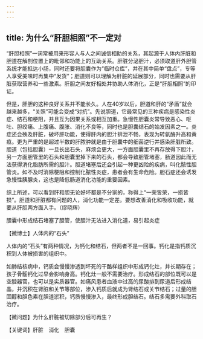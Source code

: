 ```yaml
---
---
---
```

title: 为什么“肝胆相照”不一定对
---




“肝胆相照”一词常被用来形容人与人之间诚信相助的关系，其起源于人体内肝脏和胆道在解剖位置上的毗邻和功能上的互助关系。肝脏分泌胆汁，必须取道肝外胆管系统才能抵达小肠，同时还要将胆囊作为“临时仓库”，并在其中简单“盘点”，专等人享受美味时再集中“发货”；胆道则可以理解为肝脏的延展部分，同时也需要从肝脏获取营养和一些激素。肝胆之间友好相处并协助人体消化，正是“肝胆相照”的印证。

但是，肝胆的这种良好关系并不能长久。人在40岁以后，胆道和肝的“矛盾”就会越来越多，“关照”可能会变成“对抗”。先说胆道，它最常见的三种疾病是感染性炎症、结石和梗阻，并且互为因果关系或相互加重。急慢性胆囊炎常导致恶心、呕吐、胆绞痛、上腹痛、腹胀、消化不良等，同时也是胆囊结石的始发因素之一。炎症还会殃及肝脏，破坏肝功能，使得肝内的胆汁排泄不畅，表现为转氨酶升高和黄疸。更为严重的是超过半数的肝脓肿就是由于胆囊中的细菌逆行并感染肝脏所致。胆道（包括胆囊）一旦长出石头，麻烦会更大，一方面胆囊里不再存放得下胆汁，另一方面胆管里的石头和胆囊里掉下来的石头，都会导致胆管堵塞，肠道因此而无法获得消化脂肪所需的胆汁。胆道堵塞后还会引起一种更凶险的疾病，叫化脓性胆管炎。如不及时消除梗阻和控制化脓性炎症，患者会有生命危险。胆石症还会诱发急慢性胰腺炎，这也是降低肠道消化功能的重要因素。

综上所述，可以看到肝和胆无论好坏都是不分家的，称得上“一荣皆荣，一损皆损”。胆道和肝脏都有问题的人，消化功能一定差。要想改善消化和吸收功能，就要从肝胆两方面入手。（缪晓辉）

胆囊中形成结石堵塞了胆管，使胆汁无法进入消化道，易引起炎症



【微博士】人体内的“石头”

人体内的“石头”有两种情况，为钙化和结石，但两者不是一回事。钙化是指钙质沉积到人体被损害的组织中。

如肺结核病中，钙质会慢慢渗透到坏死的干酪样组织中形成钙化灶，并长期存在；孩子骨骺钙化过早会影响身高。钙化灶一般不需要治疗。形成结石的部位既可以是空腔器官，也可以是实质器官。如痛风患者血液中过高的尿酸排到尿道后形成结晶，并沉积在肾脏和关节等部位，渗入钙质后就成为肾结石或关节结石；过量的胆固醇和胆色素在胆道淤积，钙质慢慢渗入，最终形成胆结石。结石多需要外科取石治疗。

【微问题】为什么肝脏被切除部分后可再生？

【关键词】肝脏　消化　胆囊